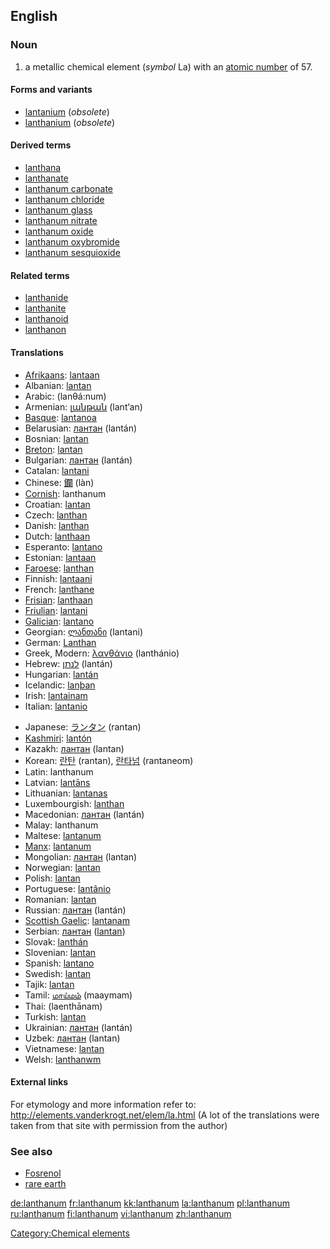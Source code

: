 ==English==
{{elements|La|barium|Ba|cerium|Ce}}
=== Noun ===
{{en-noun|-}}
{{wikipedia}}

# a metallic chemical element (''symbol'' La) with an [[atomic number]] of 57.

====Forms and variants====
*[[lantanium]] (''obsolete'')
*[[lanthanium]] (''obsolete'')

====Derived terms====
*[[lanthana]]
*[[lanthanate]]
*[[lanthanum carbonate]]
*[[lanthanum chloride]]
*[[lanthanum glass]]
*[[lanthanum nitrate]]
*[[lanthanum oxide]]
*[[lanthanum oxybromide]]
*[[lanthanum sesquioxide]]

====Related terms====
*[[lanthanide]]
*[[lanthanite]]
*[[lanthanoid]]
*[[lanthanon]]

==== Translations ====
{{top}}
*[[Afrikaans]]: [[lantaan]]
*Albanian: [[lantan]]
*Arabic: {{ARchar|[[لنثانوم]]}} (lanθá:num) {{m}}
*Armenian: [[լանթան]] (lant‘an)
*[[Basque]]: [[lantanoa]]
*Belarusian: [[лантан]] (lantán) {{m}}
*Bosnian: [[lantan]]
*[[Breton]]: [[lantan]]
*Bulgarian: [[лантан]] (lantán) {{m}}
*Catalan: [[lantani]]
*Chinese: [[鑭]] (làn)
*[[Cornish]]: lanthanum
*Croatian: [[lantan]]
*Czech: [[lanthan]]
*Danish: [[lanthan]]
*Dutch: [[lanthaan]] {{n}}
*Esperanto: [[lantano]]
*Estonian: [[lantaan]]
*[[Faroese]]: [[lanthan]]
*Finnish: [[lantaani]]
*French: [[lanthane]] {{m}}
*[[Frisian]]: [[lanthaan]]
*[[Friulian]]: [[lantani]]
*[[Galician]]: [[lantano]]
*Georgian: [[ლანთანი]] (lantani)
*German: [[Lanthan]] {{n}}
*Greek, Modern: [[λανθάνιο]] (lanthánio) {{n}}
*Hebrew: [[לנתן]] (lantán)
*Hungarian: [[lantán]]
*Icelandic: [[lanþan]]
*Irish: [[lantainam]]
*Italian: [[lantanio]] {{m}}
{{mid}}
*Japanese: [[ランタン]] (rantan)
*[[Kashmiri]]: [[lantón]]
*Kazakh: [[лантан]] (lantan)
*Korean: [[란탄]] (rantan), [[란타넘]] (rantaneom)
*Latin: lanthanum
*Latvian: [[lantāns]]
*Lithuanian: [[lantanas]]
*Luxembourgish: [[lanthan]]
*Macedonian: [[лантан]] (lantán) {{m}}
*Malay: lanthanum
*Maltese: [[lantanum]]
*[[Manx]]: [[lantanum]]
*Mongolian: [[лантан]] (lantan)
*Norwegian: [[lantan]]
*Polish: [[lantan]] {{m}}
*Portuguese: [[lantânio]] {{m}}
*Romanian: [[lantan]] {{n}}
*Russian: [[лантан]] (lantán) {{m}}
*[[Scottish Gaelic]]: [[lantanam]]
*Serbian: [[лантан]] ([[lantan]]) {{m}}
*Slovak: [[lanthán]]
*Slovenian: [[lantan]]
*Spanish: [[lantano]] {{m}}
*Swedish: [[lantan]]
*Tajik: [[lantan]]
*Tamil: [[மாய்மம்]] (maaymam)
*Thai: {{THchar|[[แลนทานัม]]}} (laenthānam)
*Turkish: [[lantan]]
*Ukrainian: [[лантан]] (lantán) {{m}}
*Uzbek: [[лантан]] (lantan)
*Vietnamese: [[lantan]]
*Welsh: [[lanthanwm]]
{{bottom}}

====External links====
For etymology and more information refer to:
http://elements.vanderkrogt.net/elem/la.html
(A lot of the translations were taken from that site with permission from the author)

===See also===
*[[Fosrenol]]
*[[rare earth]]

[[Category:Chemical elements]]

[[de:lanthanum]]
[[fr:lanthanum]]
[[kk:lanthanum]]
[[la:lanthanum]]
[[pl:lanthanum]]
[[ru:lanthanum]]
[[fi:lanthanum]]
[[vi:lanthanum]]
[[zh:lanthanum]]